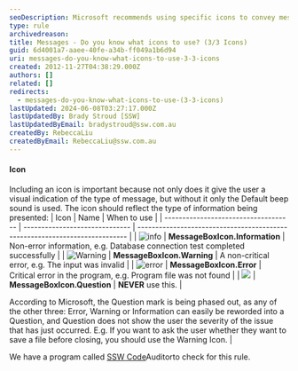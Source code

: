 ```yaml
---
seoDescription: Microsoft recommends using specific icons to convey message severity and importance, including Information, Warning, and Error symbols.
type: rule
archivedreason:
title: Messages - Do you know what icons to use? (3/3 Icons)
guid: 6d4001a7-aaee-40fe-a34b-ff049a1b6d94
uri: messages-do-you-know-what-icons-to-use-3-3-icons
created: 2012-11-27T04:38:29.000Z
authors: []
related: []
redirects:
  - messages-do-you-know-what-icons-to-use-(3-3-icons)
lastUpdated: 2024-06-08T03:27:17.000Z
lastUpdatedBy: Brady Stroud [SSW]
lastUpdatedByEmail: bradystroud@ssw.com.au
createdBy: RebeccaLiu
createdByEmail: RebeccaLiu@ssw.com.au
---
```


#### Icon

Including an icon is important because not only does it give the user a visual indication of the type of message, but without it only the Default beep sound is used. The icon should reflect the type of information being presented:
| Icon                                 | Name                           | When to use                                                                 |
| ------------------------------------ | ------------------------------ | --------------------------------------------------------------------------- |
| ![info](/uploads/rules/messages-do-you-know-what-icons-to-use-3-3-icons/../../assets/Info.gif)       | **MessageBoxIcon.Information** | Non-error information, e.g. Database connection test completed successfully |
| ![Warning](/uploads/rules/messages-do-you-know-what-icons-to-use-3-3-icons/../../assets/Warning.gif) | **MessageBoxIcon.Warning**     | A non-critical error, e.g. The input was invalid                            |
| ![error](/uploads/rules/messages-do-you-know-what-icons-to-use-3-3-icons/../../assets/Error.gif)     | **MessageBoxIcon.Error**       | Critical error in the program, e.g. Program file was not found              |
| ![](/uploads/rules/messages-do-you-know-what-icons-to-use-3-3-icons/../../assets/Question.gif)       | **MessageBoxIcon.Question**    | **NEVER** use this.                                                         |

According to Microsoft, the Question mark is being phased out, as any of the other three: Error, Warning or Information can easily be reworded into a Question, and Question does not show the user the severity of the issue that has just occurred.
E.g. If you want to ask the user whether they want to save a file before closing, you should use the Warning Icon. |

We have a program called [SSW Code](http://www.ssw.com.au/ssw/CodeAuditor/Rules.aspx#TitleVB)Auditorto check for this rule.
